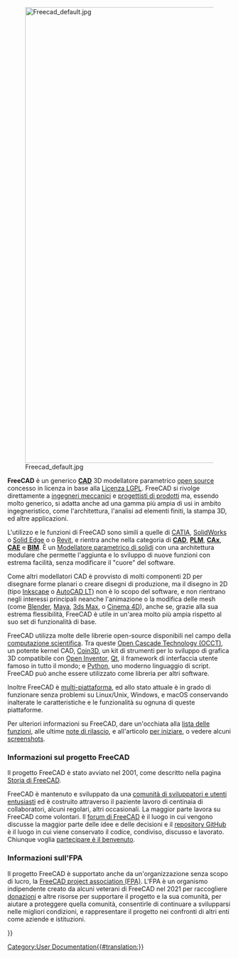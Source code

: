 <languages/>
{{Docnav/it
|[[Online Help Startpage/it|Pagina iniziale della Guida in linea]]
|[[Feature_list/it|Funzionalità]]
}}

[[Image:Freecad default.jpg|1024px|center]] 

'''FreeCAD''' è un generico [http://en.wikipedia.org/wiki/CAD '''CAD''' ] 3D modellatore parametrico [http://en.wikipedia.org/wiki/Open_source open source] concesso in licenza in base alla [[License/it|Licenza LGPL]]. FreeCAD si rivolge direttamente a [http://en.wikipedia.org/wiki/Mechanical_engineering ingegneri meccanici] e [http://en.wikipedia.org/wiki/Product_design progettisti di prodotti] ma, essendo molto generico, si adatta anche ad una gamma più ampia di usi in ambito ingegneristico, come l'architettura, l'analisi ad elementi finiti, la stampa 3D, ed altre applicazioni.

L'utilizzo e le funzioni di FreeCAD sono simili a quelle di [https://it.wikipedia.org/wiki/CATIA CATIA], [http://it.wikipedia.org/wiki/Solidworks SolidWorks] o [http://it.wikipedia.org/wiki/Solid_Edge Solid Edge] o o [https://en.wikipedia.org/wiki/Autodesk_Revit Revit], e rientra anche nella categoria di [http://it.wikipedia.org/wiki/CAD '''CAD'''], [http://en.wikipedia.org/wiki/Product_Lifecycle_Management '''PLM'''], [http://it.wikipedia.org/wiki/CAx '''CAx'''], [http://it.wikipedia.org/wiki/Computer-aided_engineering '''CAE'''] e [https://en.wikipedia.org/wiki/Building_information_modeling '''BIM''']. È un [http://en.wikipedia.org/wiki/Parametric_feature_based_modeler Modellatore parametrico di solidi] con una architettura modulare che permette l'aggiunta e lo sviluppo di nuove funzioni con estrema facilità, senza modificare il "cuore" del software.

Come altri modellatori CAD è provvisto di molti componenti 2D per disegnare forme planari o creare disegni di produzione, ma il disegno in 2D (tipo [https://inkscape.org/ Inkscape] o [http://en.wikipedia.org/wiki/AutoCAD#AutoCAD_LT AutoCAD LT])  non è lo scopo del software, e non rientrano negli interessi principali neanche l'animazione o la modifica delle mesh (come [https://www.blender.org/ Blender], [http://en.wikipedia.org/wiki/Maya_(software) Maya], [http://en.wikipedia.org/wiki/3ds_Max 3ds Max], o [http://en.wikipedia.org/wiki/CINEMA_4D Cinema 4D]), anche se, grazie alla sua estrema flessibilità, FreeCAD è utile in un'area molto più ampia rispetto al suo set di funzionalità di base.

FreeCAD utilizza molte delle librerie open-source disponibili nel campo della [http://en.wikipedia.org/wiki/Scientific_Computation computazione scientifica]. Tra queste [http://OpenCascade.org Open Cascade Technology (OCCT)], un potente kernel CAD, [https://github.com/coin3d/coin/wiki Coin3D], un kit di strumenti per lo sviluppo di grafica 3D compatibile con [http://en.wikipedia.org/wiki/Open_Inventor Open Inventor], [http://www.qt.io/ Qt], il framework di interfaccia utente famoso in tutto il mondo; e [http://www.python.org Python], uno moderno linguaggio di script. FreeCAD può anche essere utilizzato come libreria per altri software.

Inoltre FreeCAD è [http://en.wikipedia.org/wiki/Cross-platform multi-piattaforma], ed allo stato attuale è in grado di funzionare senza problemi su Linux/Unix, Windows,  e macOS conservando inalterate le caratteristiche e le funzionalità su ognuna di queste piattaforme.

Per ulteriori informazioni su FreeCAD, dare un'occhiata alla [[Feature_list/it |lista delle funzioni]], alle ultime [[Feature_list/it#Note_di_rilascio|note di rilascio]], e all'articolo [[getting_started/it|per iniziare]], o vedere alcuni [[screenshots/it|screenshots]].

<span id="About_the_FreeCAD_project"></span>
=== Informazioni sul progetto FreeCAD ===

Il progetto FreeCAD è stato avviato nel 2001, come descritto nella pagina [[history/it|Storia di FreeCAD]]. 

FreeCAD è mantenuto e sviluppato da una [[contributors/it|comunità di sviluppatori e utenti entusiasti]] ed è costruito attraverso il paziente lavoro di centinaia di collaboratori, alcuni regolari, altri occasionali. La maggior parte lavora su FreeCAD come volontari. Il [http://forum.freecad.org forum di FreeCAD] è il luogo in cui vengono discusse la maggior parte delle idee e delle decisioni e il [https://github.com/FreeCAD/FreeCAD repository GitHub] è il luogo in cui viene conservato il codice, condiviso, discusso e lavorato. Chiunque voglia [[Help_FreeCAD/it|partecipare è il benvenuto]].

<span id="About_the_FPA"></span>
=== Informazioni sull'FPA ===

Il progetto FreeCAD è supportato anche da un'organizzazione senza scopo di lucro, la [https://fpa.freecad.org FreeCAD project association (FPA)]. L'FPA è un organismo indipendente creato da alcuni veterani di FreeCAD nel 2021 per raccogliere [[donate/it|donazioni]] e altre risorse per supportare il progetto e la sua comunità, per aiutare a proteggere quella comunità, consentirle di continuare a svilupparsi nelle migliori condizioni, e rappresentare il progetto nei confronti di altri enti come aziende e istituzioni.


{{Docnav/it
|[[Online Help Startpage/it|Pagina iniziale della Guida in linea]]
|[[Feature_list/it|Funzionalità]]
}}

{{Userdocnavi{{#translation:}}}}
[[Category:User Documentation{{#translation:}}]]